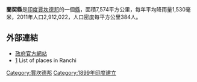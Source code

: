 {{Infobox India district
|Name = 蘭契
|Local = राँची जिला
|State = 贾坎德邦
|Division = 
|HQ = 蘭契
|Map = Ranchi in Jharkhand (India).svg
|Area = 7574
|Rain = 1530
|Population = 2,912,022
|Urban = 
|Year = 2011年
|Density = 384<!--2912022/7574-->
|Literacy = 77.13%<ref>{{Cite web |url =http://www.census2011.co.in/news/403-ranchi-census-2011-highlights.html |title =Ranchi Census 2011 Highlights |accessdate =2011-05-05 |publisher =Registrar General, India, Ministry of Home Affairs |deadurl =yes |archiveurl =https://web.archive.org/web/20110912021510/http://www.census2011.co.in/news/403-ranchi-census-2011-highlights.html |archivedate =2011-09-12 }}</ref>
|SexRatio = 950
|Tehsils =
|LokSabha = 1. 蘭契、2. 洛哈達伽（包括[[洛哈達伽縣|洛哈達伽縣]]）、3. 昆蒂（包括[[昆蒂縣|昆蒂縣]]等）
|Assembly = 7
|Highways =
|Website = http://ranchi.nic.in/
}}
'''蘭契縣'''是[[印度|印度]][[賈坎德邦|賈坎德邦]]的一個[[縣|縣]]，面積7,574平方公里，每年平均降雨量1,530毫米，2011年人口2,912,022，人口密度每平方公里384人。

==外部連結==
*[http://ranchi.nic.in/ 政府官方網站]{{Wayback|url=http://ranchi.nic.in/ |date=20191014174946 }}
*[http://www.onefivenine.com/india/villag/Ranchi] {{Wayback|url=http://www.onefivenine.com/india/villag/Ranchi |date=20201007011037 }} List of places in Ranchi

{{coord|23|00|N|85|00|E|region:IN_type:adm2nd_source:GNS-enwiki|display=title}}

{{India-geo-stub}}
[[Category:賈坎德邦|Category:賈坎德邦]]
[[Category:1899年印度建立|Category:1899年印度建立]]